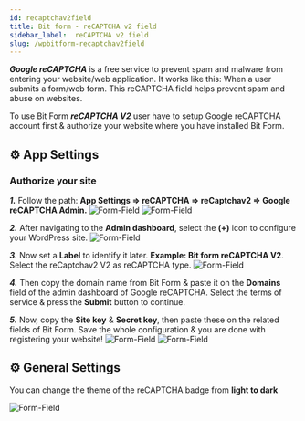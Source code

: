 ```yaml
---
id: recaptchav2field
title: Bit form - reCAPTCHA v2 field
sidebar_label:  reCAPTCHA v2 field
slug: /wpbitform-recaptchav2field
---
```


***Google reCAPTCHA*** is a free service to prevent spam and malware from entering your website/web application. It works like this: When a user submits a form/web form. This reCAPTCHA  field helps prevent spam and abuse on websites. 

To use Bit Form ***reCAPTCHA V2*** user have to setup  Google reCAPTCHA account first & authorize your website where you have installed Bit Form.

## ⚙ App Settings 

### Authorize your site

***1.*** Follow the path: **App Settings => reCAPTCHA => reCaptchav2 => Google reCAPTCHA Admin.**
<Image
  src="Field-Types/reCAPTCHA1-Bit-Form"
  alt="Form-Field"
  w="1900"
  h="350"
/>
<Image
  src="Field-Types/reCAPTCHA2-Bit-Form"
  alt="Form-Field"
  w="1200"
  h="370"
/>

***2.*** After navigating to the **Admin dashboard**, select the **(+)** icon to configure your WordPress site.
<Image
  src="Field-Types/reCAPTCHA3-Bit-Form"
  alt="Form-Field"
  w="1900"
  h="350"
/>

***3.*** Now set a **Label** to identify it later. **Example: Bit form reCAPTCHA V2**. Select the reCaptchav2 V2 as reCAPTCHA type.
<Image
  src="Field-Types/reCAPTCHA4-Bit-Form"
  alt="Form-Field"
  w="1900"
  h="350"
/>

***4.*** Then copy the domain name from Bit Form & paste it on the **Domains** field of the admin dashboard of Google reCAPTCHA. Select the terms of service & press the **Submit** button to continue.

***5.*** Now, copy the **Site key** & **Secret key**, then paste these on the related fields of Bit Form. Save the whole configuration & you are done with registering your website!
<Image
  src="Field-Types/reCAPTCHA5-Bit-Form"
  alt="Form-Field"
  w="1900"
  h="350"
/>
<Image
  src="Field-Types/reCAPTCHA6-Bit-Form"
  alt="Form-Field"
  w="1900"
  h="350"
/>

## ⚙ General Settings 
You can change the theme of the reCAPTCHA badge from **light to dark**

<Image
  src="Field-Types/reCAPTCHA_General-settings-Bit-Form"
  alt="Form-Field"
  w="1918"
  h="300"
/>


